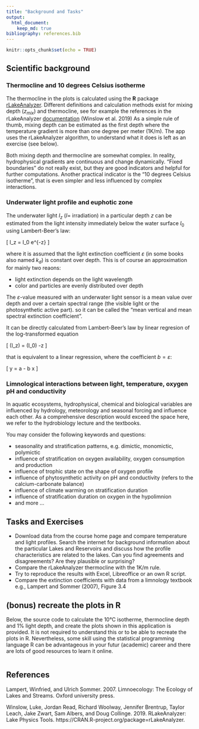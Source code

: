 ```yaml
---
title: "Background and Tasks"
output: 
  html_document:
    keep_md: true
bibliography: references.bib    
---
```


```r
knitr::opts_chunk$set(echo = TRUE)
```

## Scientific background

### Thermocline and 10 degrees Celsius isotherme

The thermocline in the plots is calculated using the **R** package
[rLakeAnalyzer](https://cran.r-project.org/web/packages/rLakeAnalyzer/). Different
definitions and calculation methods exist for mixing depth ($z_{mix}$)
and thermocline, see for example the references in the rLakeAnalyzer
[documentation](https://cran.r-project.org/web/packages/rLakeAnalyzer/vignettes/sm_algorithm.html)
(Winslow et al. 2019)
As a simple rule of thumb, mixing depth can be estimated as the first
depth where the temperature gradient is more than one degree per meter
(1K/m).
The app uses the rLakeAnalyzer algorithm, to understand what
it does is left as an exercise (see below).

Both mixing depth and thermocline are somewhat complex. In reality,
hydrophysical gradients are continuous and change dynamically. "Fixed
boundaries" do not really exist, but they are good indicators and
helpful for further computations.  Another practical indicator is the
"10 degrees Celsius isotherme", that is even simpler and less
influenced by complex interactions.

### Underwater light profile and euphotic zone

The underwater light $I_z$ ($I=$ irradiation) in a particular depth $z$ can be 
estimated from the light intensity immediately below the water surface $I_0$ using 
Lambert-Beer's law:

\[
I_z = I_0 \cdot e^{-\varepsilon \cdot z}
\]

where it is assumed that the light extinction coefficient
$\varepsilon$ (in some books also named $k_d$) is constant over
depth. This is of course an approximation for mainly two reaons:

* light extinction depends on the light wavelength
* color and particles are evenly distributed over depth

The $\varepsilon$-value measured with an underwater light sensor is a
mean value over depth and over a certain spectral range (the visible
light or the photosynthetic active part).  so it can be called the
"mean vertical and mean spectral extinction coefficient".

It can be directly calculated from Lambert-Beer's law by linear
regresion of the log-transformed equation

\[
\ln(I_z) = \ln(I_0)  -\varepsilon \cdot z
\]

that is equivalent to a linear regression, where the coefficient $b = \varepsilon$:

\[
y = a  - b \cdot x
\]

### Limnological interactions between light, temperature, oxygen pH and conductivity

In aquatic ecosystems, hydrophysical, chemical and biological variables 
are influenced by hydrology, meteorology and seasonal forcing and influence each 
other. As a comprehensive description would exceed the space here, we refer to
the hydrobiology lecture and the textbooks.

You may consider the following keywords and questions:

* seasonality and stratification patterns, e.g. dimictic, monomictic, polymictic
* influence of stratification on oxygen availability, oxygen consumption and production
* influence of trophic state on the shape of oxygen profile
* influence of phytosynthetic activity on pH and conductivity (refers to the calcium-carbonate balance)
* influence of climate warming on stratification duration
* influence of stratification duration on oxygen in the hypolimnion
* and more ...


## Tasks and Exercises


* Download data from the course home page and compare temperature and
  light profiles. Search the internet for background information about
  the particular Lakes and Reservoirs and discuss how the profile
  characteristics are related to the lakes. Can you find agreements and
  disagreements? Are they plausible or surprising?
* Compare the rLakeAnalyzer thermocline with the 1K/m rule.
* Try to reproduce the results with Excel, Libreoffice or an own R script.
* Compare the extinction coefficients with data from a limnology
  textbook e.g., Lampert and Sommer (2007), Figure 3.4

## (bonus) recreate the plots in R

Below, the source code to calculate the 10°C isotherme, thermocline depth and 1% light depth, and create the plots shown in this application is provided. It is not required to understand this or to be able to recreate the plots in R. Nevertheless, some skill using the statistical programming language R can be advantageous in your futur (academic) career and there are lots of good resources to learn it online.

```r

```


## References

<!-- Lampert Sommer, Wikipedia, R packages /-->


Lampert, Winfried, and Ulrich Sommer. 2007. Limnoecology: The Ecology
of Lakes and Streams. Oxford university press.

Winslow, Luke, Jordan Read, Richard Woolway, Jennifer Brentrup, Taylor
Leach, Jake Zwart, Sam Albers, and Doug Collinge. 2019. RLakeAnalyzer:
Lake Physics Tools. https://CRAN.R-project.org/package=rLakeAnalyzer.

